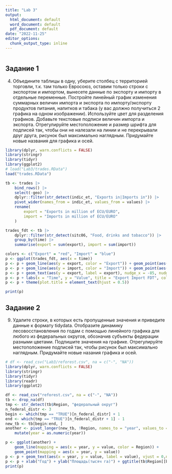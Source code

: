 ```yaml
---
title: "Lab 3"
output:
  html_document: default
  word_document: default
  pdf_document: default
date: "2022-11-25"
editor_options:
  chunk_output_type: inline
---
```


```r

```

## Задание 1
4. Объедините таблицы в одну, уберите столбец с территорией торговли,
т.к. там только Евросоюз, оставим только строки с экспортом и импортом,
вынесете данные по экспорту и импорту в отдельные переменные.
Постройте линейный график изменения суммарных величин импорта и экспорта
по импорту/экспорту продуктов питания, напитков и табака
(у вас должно получиться 2 графика на одном изображении).
Используйте цвет для разделения графиков. Добавьте текстовые подписи величин импорта и экспорта. Отрегулируйте местоположение и размер шрифта
для подписей так, чтобы они не налезали на линии и не перекрывали друг
друга, рисунок был максимально наглядным. Придумайте новые названия для графика и осей.
```r
library(dplyr, warn.conflicts = FALSE)
library(stringr)
library(tidyr)
library(ggplot2)
# load("Lab3/trades.RData")
load("trades.RData")

tb <- trades |>
    bind_rows() |>
    select(-geo) |>
    dplyr::filter(str_detect(indic_et, "Exports in|Imports in")) |>
    pivot_wider(names_from = indic_et, values_from = values) |>
    rename(
        export = "Exports in million of ECU/EURO",
        import = "Imports in million of ECU/EURO"
    )

trades_fdt <- tb |>
    dplyr::filter(str_detect(sitc06, "Food, drinks and tobacco")) |>
    group_by(time) |>
    summarise(export = sum(export), import = sum(import))

colors <- c("Export" = "red", "Import" = "blue")
p <- ggplot(trades_fdt, aes(x = time))
p <- p + geom_line(aes(y = export, color = "Export")) + geom_point(aes(y = export))
p <- p + geom_line(aes(y = import, color = "Import")) + geom_point(aes(y = import))
p <- p + geom_text(aes(y = export, label = export), nudge_x = -85, nudge_y = 850, size=2) + geom_text(aes(y = import, label = import),hjust = 0,nudge_x = 50,  nudge_y = -550, size=2)
p <- p + labs(x = "Time", y = "Value", title = "Export Import FDT", color = "Legend") + scale_color_manual(values = colors)
p <- p + theme(plot.title = element_text(hjust = 0.5))

print(p)
```

## Задание 2
9. Удалите строки, в которых есть пропущенные значения и приведите данные
к формату tidydata. Отобразите динамику лесовосстановления по годам с
помощью линейного графика для любого из федеральных округов, обозначив
субъекты федерации разными цветами. Подпишите значения на графике.
Отрегулируйте местоположение подписей так, чтобы рисунок был максимально
наглядным. Придумайте новые назания графика и осей.
```r
# df <- read_csv("Lab3/reforest.csv", na = c("-", "NA"))
library(dplyr, warn.conflicts = FALSE)
library(stringr)
library(tidyr)
library(readr)
library(ggplot2)

df <- read_csv("reforest.csv", na = c("-", "NA"))
tb <- drop_na(df)
tmp <- str_detect(tb$Region, "федеральный округ")
n_federal_distr <- 3
begin <- which(tmp == "TRUE")[n_federal_distr] + 1
end <- which(tmp == "TRUE")[n_federal_distr + 1] - 1
new_tb <- tb[begin:end, ]
another <- pivot_longer(new_tb, !Region, names_to = "year", values_to = "value") |>
    mutate(year = as.numeric(year))

p <- ggplot(another) +
    geom_line(mapping = aes(x = year, y = value, color = Region)) +
    geom_point(mapping = aes(x = year, y = value))
p <- p + geom_text(aes(x = year, y = value, label = value), vjust = 0,nudge_y = 0.05)
p <- p + xlab("Год") + ylab("Площадь(тысяч га)") + ggtitle(tb$Region[[begin - 1]]) + theme(plot.title = element_text(hjust = 0.5))
print(p)
```